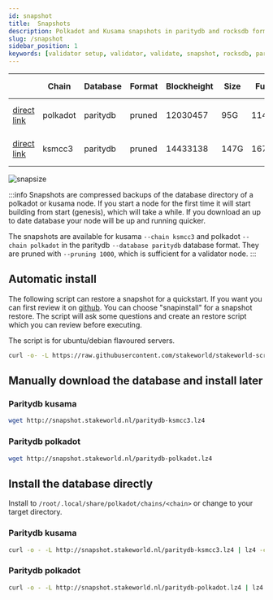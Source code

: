 ```yaml
---
id: snapshot
title:  Snapshots
description: Polkadot and Kusama snapshots in paritydb and rocksdb format
slug: /snapshot
sidebar_position: 1
keywords: [validator setup, validator, validate, snapshot, rocksdb, paritydb, pruning, polkadot, kusama]
---
```


|  | Chain    | Database   | Format | Blockheight | Size       | Full         | Creation date     |
| ------------------------| ----------- | -------- | ------- | ----------- | ---------- | ------------ | -------- |
| [direct link](http://snapshot.stakeworld.nl/paritydb-polkadot.lz4) | polkadot | paritydb | pruned | 12030457 | 95G | 114G | Tue 13 Sep @ 12:20 |
| [direct link](http://snapshot.stakeworld.nl/paritydb-ksmcc3.lz4) | ksmcc3 | paritydb | pruned | 14433138 | 147G | 167G | Tue 13 Sep @ 12:34 |

![snapsize](/img/snapsize.png)

:::info
Snapshots are compressed backups of the database directory of a polkadot or kusama node. If you start a node for the first time it will start building from start (genesis), which will take a while. If you download an up to date database your node will be up and running quicker.

The snapshots are available for kusama `--chain ksmcc3` and polkadot `--chain polkadot` in the paritydb `--database paritydb` database format. They are pruned with `--pruning 1000`, which is sufficient for a validator node.
:::

## Automatic install

The following script can restore a snapshot for a quickstart. If you want you can first review it on [github](https://github.com/stakeworld/stakeworld-scripts/blob/master/node-install.sh). You can choose "snapinstall" for a snapshot restore. The script will ask some questions and create an restore script which you can review before executing.

The script is for ubuntu/debian flavoured servers.

```bash
curl -o- -L https://raw.githubusercontent.com/stakeworld/stakeworld-scripts/master/node-install.sh | bash
```

## Manually download the database and install later

### Paritydb kusama
```bash
wget http://snapshot.stakeworld.nl/paritydb-ksmcc3.lz4
```

### Paritydb polkadot
```bash
wget http://snapshot.stakeworld.nl/paritydb-polkadot.lz4
```

## Install the database directly

Install to `/root/.local/share/polkadot/chains/<chain>` or change to your target directory.

### Paritydb kusama
```bash
curl -o - -L http://snapshot.stakeworld.nl/paritydb-ksmcc3.lz4 | lz4 -c -d - | tar -x -C /root/.local/share/polkadot/chains/ksmcc3
```

### Paritydb polkadot
```bash
curl -o - -L http://snapshot.stakeworld.nl/paritydb-polkadot.lz4 | lz4 -c -d - | tar -x -C /root/.local/share/polkadot/chains/polkadot
```
